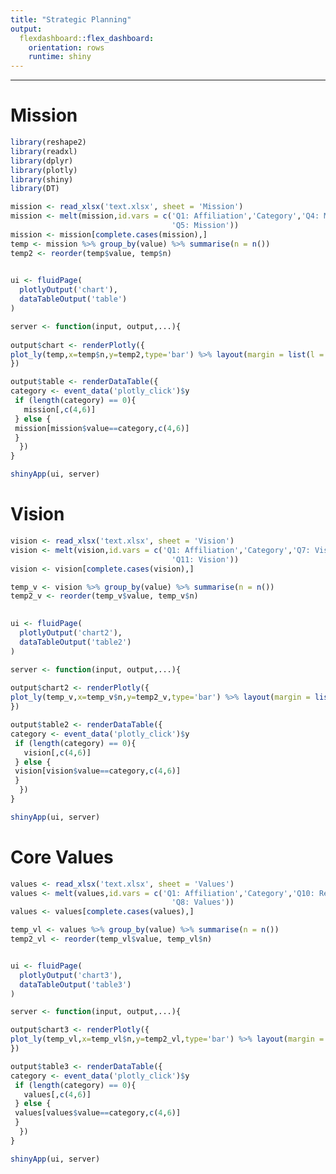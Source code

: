 ```yaml
---
title: "Strategic Planning"
output: 
  flexdashboard::flex_dashboard:
    orientation: rows
    runtime: shiny
---
```


-----------------------------------------------------------------------

# Mission

```r

library(reshape2)
library(readxl)
library(dplyr)
library(plotly)
library(shiny)
library(DT)

mission <- read_xlsx('text.xlsx', sheet = 'Mission')
mission <- melt(mission,id.vars = c('Q1: Affiliation','Category','Q4: Mission relevant',
                                    'Q5: Mission'))
mission <- mission[complete.cases(mission),]
temp <- mission %>% group_by(value) %>% summarise(n = n())
temp2 <- reorder(temp$value, temp$n)
  

ui <- fluidPage(
  plotlyOutput('chart'),
  dataTableOutput('table')
)

server <- function(input, output,...){
  
output$chart <- renderPlotly({
plot_ly(temp,x=temp$n,y=temp2,type='bar') %>% layout(margin = list(l = 200, pad = 4), font=list(size=12))
})

output$table <- renderDataTable({
category <- event_data('plotly_click')$y
 if (length(category) == 0){
   mission[,c(4,6)]
 } else {
 mission[mission$value==category,c(4,6)]
 }
  })
}

shinyApp(ui, server)

```

# Vision
```r

vision <- read_xlsx('text.xlsx', sheet = 'Vision')
vision <- melt(vision,id.vars = c('Q1: Affiliation','Category','Q7: Vision relevant',
                                    'Q11: Vision'))
vision <- vision[complete.cases(vision),]

temp_v <- vision %>% group_by(value) %>% summarise(n = n())
temp2_v <- reorder(temp_v$value, temp_v$n)
  

ui <- fluidPage(
  plotlyOutput('chart2'),
  dataTableOutput('table2')
)

server <- function(input, output,...){
  
output$chart2 <- renderPlotly({
plot_ly(temp_v,x=temp_v$n,y=temp2_v,type='bar') %>% layout(margin = list(l = 200, pad = 4), font=list(size=12))
})

output$table2 <- renderDataTable({
category <- event_data('plotly_click')$y
 if (length(category) == 0){
   vision[,c(4,6)]
 } else {
 vision[vision$value==category,c(4,6)]
 }
  })
}

shinyApp(ui, server)

```

# Core Values

```r


values <- read_xlsx('text.xlsx', sheet = 'Values')
values <- melt(values,id.vars = c('Q1: Affiliation','Category','Q10: Relavant',
                                    'Q8: Values'))
values <- values[complete.cases(values),]

temp_vl <- values %>% group_by(value) %>% summarise(n = n())
temp2_vl <- reorder(temp_vl$value, temp_vl$n)


ui <- fluidPage(
  plotlyOutput('chart3'),
  dataTableOutput('table3')
)

server <- function(input, output,...){

output$chart3 <- renderPlotly({
plot_ly(temp_vl,x=temp_vl$n,y=temp2_vl,type='bar') %>% layout(margin = list(l = 200, pad = 4), font=list(size=12))
})

output$table3 <- renderDataTable({
category <- event_data('plotly_click')$y
 if (length(category) == 0){
   values[,c(4,6)]
 } else {
 values[values$value==category,c(4,6)]
 }
  })
}

shinyApp(ui, server)

```

